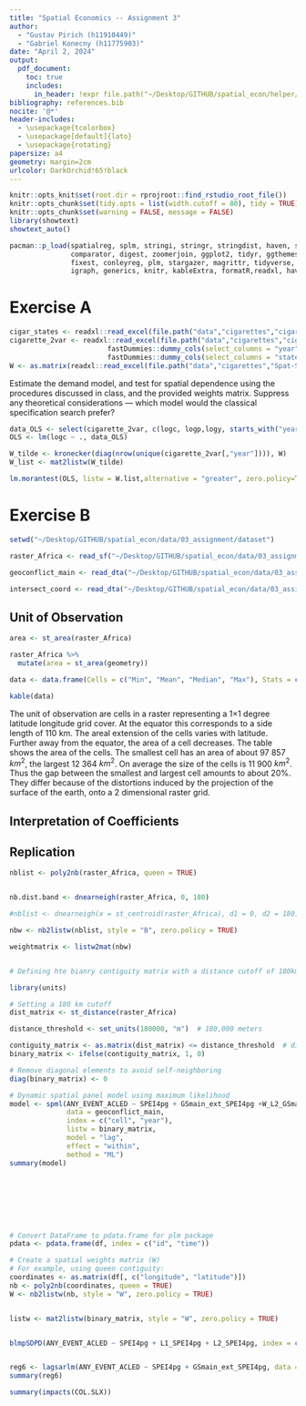 ```yaml
---
title: "Spatial Economics -- Assignment 3"
author:
  - "Gustav Pirich (h11910449)"
  - "Gabriel Konecny (h11775903)"
date: "April 2, 2024"
output:
  pdf_document:
    toc: true
    includes:
      in_header: !expr file.path("~/Desktop/GITHUB/spatial_econ/helper/wraper_code.tex")
bibliography: references.bib
nocite: '@*'
header-includes:
  - \usepackage{tcolorbox}
  - \usepackage[default]{lato}
  - \usepackage{rotating}
papersize: a4
geometry: margin=2cm
urlcolor: DarkOrchid!65!black
---
```



```r
knitr::opts_knit$set(root.dir = rprojroot::find_rstudio_root_file())
knitr::opts_chunk$set(tidy.opts = list(width.cutoff = 80), tidy = TRUE)
knitr::opts_chunk$set(warning = FALSE, message = FALSE) 
library(showtext)
showtext_auto()

pacman::p_load(spatialreg, splm, stringi, stringr, stringdist, haven, sf, dplyr, fuzzyjoin, 
               comparator, digest, zoomerjoin, ggplot2, tidyr, ggthemes, viridis, 
               fixest, conleyreg, plm, stargazer, magrittr, tidyverse, tmap, spdep, SDPDmod,
               igraph, generics, knitr, kableExtra, formatR,readxl, haven)
```

\vspace{2em}

\begin{tcolorbox}
\centering \itshape The code that was used in compiling the assignment is available on GitHub at \url{https://github.com/gustavpirich/spatial_econ/blob/main/03_assignment/03_assignmnet.Rmd}.
\end{tcolorbox}

\newpage


# Exercise A
```r
cigar_states <- readxl::read_excel(file.path("data","cigarettes","cigar_states.xls"))
cigarette_2var <- readxl::read_excel(file.path("data","cigarettes","cigarette+2var.xls")) %>%
                        fastDummies::dummy_cols(select_columns = "year") %>%
                        fastDummies::dummy_cols(select_columns = "state")
W <- as.matrix(readxl::read_excel(file.path("data","cigarettes","Spat-Sym-US.xls"), col_names=FALSE), dimnames=FALSE)
```

 Estimate the demand model, and test for spatial dependence using the procedures discussed in class, and the provided weights matrix. Suppress any theoretical considerations
— which model would the classical specification search prefer?

```r
data_OLS <- select(cigarette_2var, c(logc, logp,logy, starts_with("year_")|starts_with("state_")))
OLS <- lm(logc ~ ., data_OLS)
```

```r
W_tilde <- kronecker(diag(nrow(unique(cigarette_2var[,"year"]))), W)
W_list <- mat2listw(W_tilde)
```

```r
lm.morantest(OLS, listw = W.list,alternative = "greater", zero.policy=TRUE)
```


# Exercise B
```r
setwd("~/Desktop/GITHUB/spatial_econ/data/03_assignment/dataset")

raster_Africa <- read_sf("~/Desktop/GITHUB/spatial_econ/data/03_assignment/dataset/raster_Africa.shp")

geoconflict_main <- read_dta("~/Desktop/GITHUB/spatial_econ/data/03_assignment/dataset/geoconflict_main.dta")

intersect_coord <- read_dta("~/Desktop/GITHUB/spatial_econ/data/03_assignment/dataset/intersect_coord.dta")
```

## Unit of Observation
```r
area <- st_area(raster_Africa)

raster_Africa %>%
  mutate(area = st_area(geometry))

data <- data.frame(Cells = c("Min", "Mean", "Median", "Max"), Stats = c(min(area), mean(area), median(area), max(area)))

kable(data)
```
The unit of observation are cells in a raster representing a 1×1 degree latitude longitude grid cover. At the equator this corresponds to a side length of 110 km. The areal extension of the cells varies with latitude. Further away from the equator, the area of a cell decreases. 
The table shows the area of the cells. The smallest cell has an area of about 97 857 $km^{2}$, the largest 12 364 $km^{2}$. On average the size of the cells is 11 900 $km^{2}$.  Thus the gap between the smallest and largest cell amounts to about 20%.
They differ because of the distortions induced by the projection of the surface of the earth, onto a 2 dimensional raster grid. 

## Interpretation of Coefficients

## Replication

```r
nblist <- poly2nb(raster_Africa, queen = TRUE)


nb.dist.band <- dnearneigh(raster_Africa, 0, 180)

#nblist <- dnearneigh(x = st_centroid(raster_Africa), d1 = 0, d2 = 180)

nbw <- nb2listw(nblist, style = "B", zero.policy = TRUE)

weightmatrix <- listw2mat(nbw)


# Defining hte bianry contiguity matrix with a distance cutoff of 180km

library(units)

# Setting a 180 km cutoff
dist_matrix <- st_distance(raster_Africa)

distance_threshold <- set_units(180000, "m")  # 180,000 meters

contiguity_matrix <- as.matrix(dist_matrix) <= distance_threshold  # distance in meters
binary_matrix <- ifelse(contiguity_matrix, 1, 0)

# Remove diagonal elements to avoid self-neighboring
diag(binary_matrix) <- 0

# Dynamic spatial panel model using maximum likelihood
model <- spml(ANY_EVENT_ACLED ~ SPEI4pg + GSmain_ext_SPEI4pg +W_L2_GSmain_ext_SPEI4pg, 
              data = geoconflict_main, 
              index = c("cell", "year"), 
              listw = binary_matrix, 
              model = "lag", 
              effect = "within", 
              method = "ML")
summary(model)








# Convert DataFrame to pdata.frame for plm package
pdata <- pdata.frame(df, index = c("id", "time"))

# Create a spatial weights matrix (W)
# For example, using queen contiguity:
coordinates <- as.matrix(df[, c("longitude", "latitude")])
nb <- poly2nb(coordinates, queen = TRUE)
W <- nb2listw(nb, style = "W", zero.policy = TRUE)


listw <- mat2listw(binary_matrix, style = "W", zero.policy = TRUE)


blmpSDPD(ANY_EVENT_ACLED ~ SPEI4pg + L1_SPEI4pg + L2_SPEI4pg, index = c("cell", "year"), dynamic = TRUE, W = listw, data = geoconflict_main)


reg6 <- lagsarlm(ANY_EVENT_ACLED ~ SPEI4pg + GSmain_ext_SPEI4pg, data = geoconflict_main, zero.policy = TRUE, weightmatrix, type="mixed")
summary(reg6)

summary(impacts(COL.SLX))
```